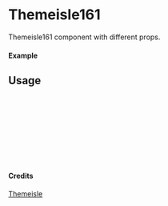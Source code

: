 
<Meta of={Themeisle161} title="Themeisle/Themeisle161" />

# Themeisle161

Themeisle161 component with different props.

#### Example

<Canvas of={Themeisle161.Primary} />

## Usage

```ts
import { Themeisle161 } from "yadl-ui";

const Example = () => {
  return (
      <Themeisle161 />
  );
};

export default Example;
```

#### Credits
[Themeisle](https://themeisle.com/illustrations)
